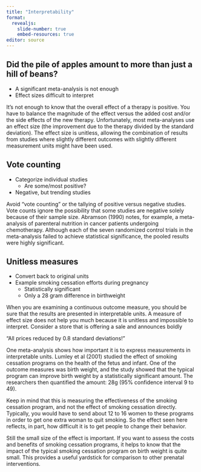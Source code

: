 ```yaml
---
title: "Interpretability"
format: 
  revealjs:
    slide-number: true
    embed-resources: true
editor: source
---
```


## Did the pile of apples amount to more than just a hill of beans?

-   A significant meta-analysis is not enough
-   Effect sizes difficult to interpret

::: notes
It’s not enough to know that the overall effect of a therapy is positive. You have to balance the magnitude of the effect versus the added cost and/or the side effects of the new therapy. Unfortunately, most meta-analyses use an effect size (the improvement due to the therapy divided by the standard deviation). The effect size is unitless, allowing the combination of results from studies where slightly different outcomes with slightly different measurement units might have been used.
:::

## Vote counting

-   Categorize individual studies
    -   Are some/most positive?
-   Negative, but trending studies

::: notes
Avoid "vote counting" or the tallying of positive versus negative studies. Vote counts ignore the possibility that some studies are negative solely because of their sample size. Abramson (1990) notes, for example, a meta-analysis of parenteral nutrition in cancer patients undergoing chemotherapy. Although each of the seven randomized control trials in the meta-analysis failed to achieve statistical significance, the pooled results were highly significant.
:::

## Unitless measures

-   Convert back to original units
-   Example smoking cessation efforts during pregnancy
    -   Statistically significant
    -   Only a 28 gram difference in birthweight

::: notes
When you are examining a continuous outcome measure, you should be sure that the results are presented in interpretable units. A measure of effect size does not help you much because it is unitless and impossible to interpret. Consider a store that is offering a sale and announces boldly

"All prices reduced by 0.8 standard deviations!"

One meta-analysis shows how important it is to express measurements in interpretable units. Lumley et al (2001) studied the effect of smoking cessation programs on the health of the fetus and infant. One of the outcome measures was birth weight, and the study showed that the typical program can improve birth weight by a statistically significant amount. The researchers then quantified the amount: 28g (95% confidence interval 9 to 49).

Keep in mind that this is measuring the effectiveness of the smoking cessation program, and not the effect of smoking cessation directly. Typically, you would have to send about 12 to 16 women to these programs in order to get one extra woman to quit smoking. So the effect seen here reflects, in part, how difficult it is to get people to change their behavior.

Still the small size of the effect is important. If you want to assess the costs and benefits of smoking cessation programs, it helps to know that the impact of the typical smoking cessation program on birth weight is quite small. This provides a useful yardstick for comparison to other prenatal interventions.
:::

